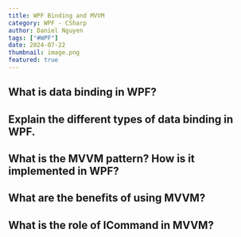 ```yaml
---
title: WPF Binding and MVVM
category: WPF - CSharp
author: Daniel Nguyen
tags: ["#WPF"]
date: 2024-07-22    
thumbnail: image.png
featured: true
---
```


## What is data binding in WPF?
## Explain the different types of data binding in WPF.
## What is the MVVM pattern? How is it implemented in WPF?
## What are the benefits of using MVVM?
## What is the role of ICommand in MVVM?
